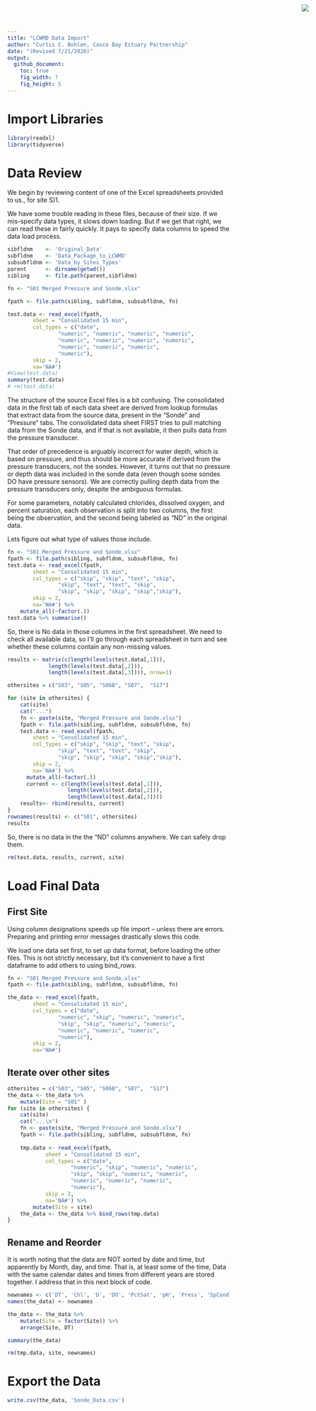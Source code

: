 ```yaml
---
title: "LCWMD Data Import"
author: "Curtis C. Bohlen, Casco Bay Estuary Partnership"
date: "(Revised 7/21/2020)"
output:
  github_document:
    toc: true
    fig_width: 7
    fig_height: 5
---
```


<img
  src="https://www.cascobayestuary.org/wp-content/uploads/2014/04/logo_sm.jpg"
  style="position:absolute;top:10px;right:50px;" />

# Import Libraries
```r
library(readxl)
library(tidyverse)
```

# Data Review
We begin by reviewing content of one of the Excel spreadsheets provided to us., for site S)1.

We have some trouble reading in these files, because of their size. If we mis-specify data types, it slows down loading. But if we get that right, we can read these in fairly quickly.  It pays to specify data columns to speed the data load process.
```r
sibfldnm    <- 'Original_Data'
subfldnm    <- 'Data_Package_to_LCWMD'
subsubfldnm <- 'Data_by_Sites_Types'
parent      <- dirname(getwd())
sibling     <- file.path(parent,sibfldnm)

fn <- "S01 Merged Pressure and Sonde.xlsx"

fpath <- file.path(sibling, subfldnm, subsubfldnm, fn)

test.data <- read_excel(fpath, 
        sheet = "Consolidated 15 min",
        col_types = c("date", 
                "numeric", "numeric", "numeric", "numeric", 
                "numeric", "numeric", "numeric", "numeric", 
                "numeric", "numeric", "numeric", 
                "numeric"),
        skip = 2,
        na='NA#')
#View(test.data)
summary(test.data)
# rm(test.data)
```

The structure of the source Excel files is a bit confusing.  The consolidated data in the first tab of each data sheet are derived from lookup formulas that extract data from the source data, present in the "Sonde" and "Pressure" tabs.  The consolidated data sheet FIRST tries to pull matching data from the Sonde data, and if that is not available, it then pulls data from the pressure transducer. 

That order of precedence is arguably incorrect for water depth, which is based on pressure, and thus should be more accurate if derived from the pressure transducers, not the sondes. However, it turns out that no pressure or depth data was included in the sonde data (even though some sondes DO have pressure sensors). We are correctly pulling depth data from the pressure transducers only, despite the ambiguous formulas.

For some parameters, notably calculated chlorides, dissolved oxygen, and percent saturation, each observation is split into two columns, the first being the observation, and the second being labeled as "ND" in the original data.

Lets figure out what type of values those include.
```r
fn <- "S01 Merged Pressure and Sonde.xlsx"
fpath <- file.path(sibling, subfldnm, subsubfldnm, fn)
test.data <- read_excel(fpath, 
        sheet = "Consolidated 15 min",
        col_types = c("skip", "skip", "text", "skip", 
                "skip", "text", "text", "skip", 
                "skip", "skip", "skip", "skip","skip"),
        skip = 2,
        na='NA#') %>%
    mutate_all(~factor(.))
test.data %>% summarise()
```
So, there is No data in those columns in the first spreadsheet.  We need to check all available data, so I'll go through each spreadsheet in turn and see whether these columns contain any non-missing values.
```r
results <- matrix(c(length(levels(test.data[,1])),
             length(levels(test.data[,2])),
             length(levels(test.data[,3]))), nrow=1)

othersites = c("S03", "S05", "S06B", "S07",  "S17")

for (site in othersites) {
    cat(site)
    cat("...")
    fn <- paste(site, "Merged Pressure and Sonde.xlsx")
    fpath <- file.path(sibling, subfldnm, subsubfldnm, fn)
    test.data <- read_excel(fpath, 
        sheet = "Consolidated 15 min",
        col_types = c("skip", "skip", "text", "skip", 
                "skip", "text", "text", "skip", 
                "skip", "skip", "skip", "skip","skip"),
        skip = 2,
        na='NA#') %>%
      mutate_all(~factor(.))
      current <- c(length(levels(test.data[,1])),
                   length(levels(test.data[,2])),
                   length(levels(test.data[,3])))
    results<- rbind(results, current)
}
rownames(results) <- c("S01", othersites)
results
```
So, there is no data in the the "ND" columns anywhere.  We can safely drop them.

```r
rm(test.data, results, current, site)
```

# Load Final Data
## First Site
Using column designations speeds up file import -- unless there are errors.  Preparing and printing error messages drastically slows this code.

We load one data set first, to set up data format, before loading the other files.  This is not strictly necessary, but it's convenient to have a first dataframe to add others to using bind_rows.
```r
fn <- "S01 Merged Pressure and Sonde.xlsx"
fpath <- file.path(sibling, subfldnm, subsubfldnm, fn)

the_data <- read_excel(fpath, 
        sheet = "Consolidated 15 min",
        col_types = c("date", 
                "numeric", "skip", "numeric", "numeric", 
                "skip", "skip", "numeric", "numeric", 
                "numeric", "numeric", "numeric", 
                "numeric"),
        skip = 2,
        na='NA#')
```
## Iterate over other sites
```r
othersites = c("S03", "S05", "S06B", "S07",  "S17")
the_data <- the_data %>%
    mutate(Site = "S01" )
for (site in othersites) {
    cat(site)
    cat("...\n")
    fn <- paste(site, "Merged Pressure and Sonde.xlsx")
    fpath <- file.path(sibling, subfldnm, subsubfldnm, fn)
    
    tmp.data <- read_excel(fpath, 
            sheet = "Consolidated 15 min",
            col_types = c("date", 
                    "numeric", "skip", "numeric", "numeric", 
                    "skip", "skip", "numeric", "numeric", 
                    "numeric", "numeric", "numeric", 
                    "numeric"),
            skip = 2,
            na='NA#') %>%
        mutate(Site = site)
    the_data <- the_data %>% bind_rows(tmp.data)
}

```
## Rename and Reorder
It is worth noting that the data are NOT sorted by date and time, but apparently by Month, day, and time.  That is, at least some of the time, Data with the same calendar dates and times from different years are stored together.  I address that in this next block of code.
```r
newnames <- c('DT', 'Chl', 'D', 'DO', 'PctSat', 'pH', 'Press', 'SpCond', 'T','Precip', 'Site')
names(the_data) <- newnames

the_data <- the_data %>%
    mutate(Site = factor(Site)) %>%
    arrange(Site, DT)

summary(the_data)

rm(tmp.data, site, newnames)
```

# Export the Data
```r
write.csv(the_data, 'Sonde_Data.csv')
```


